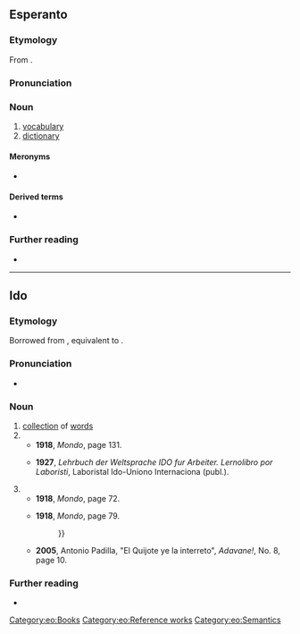 ==Esperanto==

===Etymology===
From {{suffix|eo|vorto|aro|gloss1=word|gloss2=collection|alt2=ar-}}.

===Pronunciation===
{{eo-IPA|vort|aro}}

===Noun===
{{eo-head}}
{{wikipedia|lang=eo}}

# [[vocabulary]]
# [[dictionary]]

====Meronyms====
* {{l|eo|vorto|gloss=[[word]]}}

====Derived terms====
* {{l|eo|PIV}}

===Further reading===
* {{R:Zamenhof 1905|ar'}}

{{eo GCSE|14}}
{{Universala Vortaro}}

[[Category:eo:Books]]
[[Category:eo:Reference works]]
[[Category:eo:Semantics]]

----

==Ido==

===Etymology===
Borrowed from {{bor|io|eo|vortaro}}, equivalent to {{suffix|io|vorto|t1=word|aro|t2=collection of}}.

===Pronunciation===
* {{IPA|/vɔrˈta.ro/|lang=io}}

===Noun===
{{io-noun|vortar}}

# [[collection]] of [[words]]
# {{l|en|vocabulary}}
#* '''1918''', ''Mondo'', page 131.
#*:{{quote|io|Granda desfacilajo esas anke la inkulkado di la '''vortaro'''. Or Latinachisto nule konocas la principo di maxima internacioneso, qua elegante ed ideale solvas la problemo di la '''vortaro'''.}}
#* '''1927''', ''Lehrbuch der Weltsprache IDO fur Arbeiter. Lernolibro por Laboristi'', Laboristal Ido-Uniono Internaciona (publ.).
#*:{{quote|io|Ne suficas havar internaciona '''vortaro''' e gramatiko, on mustas havar anke internaciona stilo.}}
# {{l|en|dictionary}}
#* '''1918''', ''Mondo'', page 72.
#*:{{quote|io|L'asistanti anke decidis probar edito di Idoskandinavian '''vortaro''', se l'ekonomiala questiono esos solvebla.}}
#* '''1918''', ''Mondo'', page 79.
#*:{{quote|io|Pro nia manko di Ido-nacionala e nacion-Idala '''vortaro''', esas grava tasko (ecepte forsan por la Franci) atingar perfekta stilo. Ultempe ni havos '''vortari''' qui ne esas nur vortopa tradukuri. Li kontenos vorto-defini, uzo-exempli, expliki di semblanta sinonimi, e c., tale demonstrante la tota signifiko e justa uzo di la vorti; {{...}}}}
#* '''2005''', Antonio Padilla, "El Quijote ye la interreto", ''Adavane!'', No. 8, page 10.
#*:{{quote|io|Ica ret-situo kontenas la laboruri da ica studianti pri El Quijote: '''Vortari''', esayi, versioni dil libro, biografii, edc.}}
#: {{syn|io|dicionario|vortolibro}}

===Further reading===
* {{R:Dyer 1924|vort-o}}